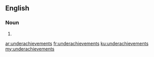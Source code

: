 ==English==

===Noun===
{{head|en|plural}}

# {{plural of|underachievement|lang=en}}

[[ar:underachievements]]
[[fr:underachievements]]
[[ku:underachievements]]
[[my:underachievements]]